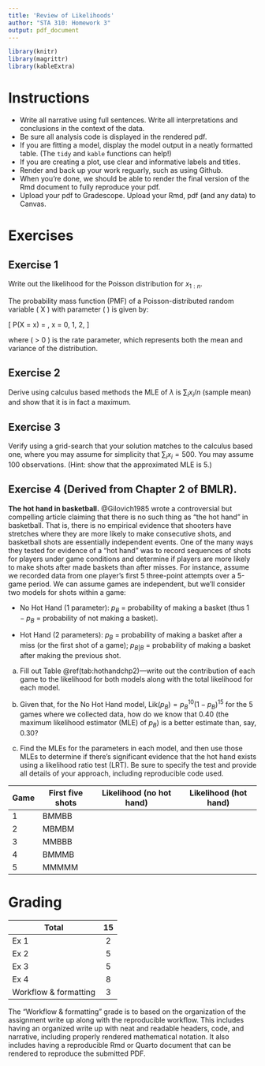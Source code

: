 ```yaml
---
title: 'Review of Likelihoods'
author: "STA 310: Homework 3"
output: pdf_document
---
```


```r
library(knitr)
library(magrittr)
library(kableExtra)
```

# Instructions

-   Write all narrative using full sentences. Write all interpretations and conclusions in the context of the data.
-   Be sure all analysis code is displayed in the rendered pdf.
-   If you are fitting a model, display the model output in a neatly formatted table. (The `tidy` and `kable` functions can help!)
-   If you are creating a plot, use clear and informative labels and titles.
-   Render and back up your work reguarly, such as using Github. 
-   When you're done, we should be able to render the final version of the Rmd document to fully reproduce your pdf.
- Upload your pdf to Gradescope. Upload your Rmd, pdf (and any data) to Canvas. 

# Exercises

## Exercise 1

Write out the likelihood for the Poisson distribution for $x_{1:n}.$

The probability mass function (PMF) of a Poisson-distributed random variable \( X \) with parameter \( \lambda \) is given by:

\[
P(X = x) = \frac{\lambda^x e^{-\lambda}}{x!}, \quad x = 0, 1, 2, \dots
\]

where \( \lambda > 0 \) is the rate parameter, which represents both the mean and variance of the distribution.

## Exercise 2

Derive using calculus based methods the MLE of $\lambda$ is $\sum_i x_i/n$ (sample mean) and show that it is in fact a maximum. 

## Exercise 3 

Verify using a grid-search that your solution matches to the calculus based one, where you may assume for simplicity that $\sum_i x_i = 500.$ You may assume 100 observations. (Hint: show that the approximated MLE is 5.)

## Exercise 4 (Derived from Chapter 2 of BMLR).

**The hot hand in basketball.**  @Gilovich1985 wrote a controversial but compelling article claiming that there is no such thing as “the hot hand” in basketball.  That is, there is no empirical evidence that shooters have stretches where they are more likely to make consecutive shots, and basketball shots are essentially independent events.  One of the many ways they tested for evidence of a “hot hand” was to record sequences of shots for players under game conditions and determine if players are more likely to make shots after made baskets than after misses.  For instance, assume we recorded data from one player's first 5 three-point attempts over a 5-game period.  We can assume games are independent, but we’ll consider two models for shots within a game:

- No Hot Hand (1 parameter): $p_B$ = probability of making a basket (thus $1-p_B$ = probability of not making a basket).

- Hot Hand (2 parameters): $p_B$ = probability of making a basket after a miss (or the first shot of a game); $p_{B|B}$ = probability of making a basket after making the previous shot.

a. Fill out Table \@ref(tab:hothandchp2)---write out the contribution of each game to the likelihood for both models along with the total likelihood for each model.

b. Given that, for the No Hot Hand model, $\textrm{Lik}(p_B)=p_B^{10}(1-p_B)^{15}$ for the 5 games where we collected data, how do we know that 0.40 (the maximum likelihood estimator (MLE) of $p_B$) is a better estimate than, say, 0.30?

c. Find the MLEs for the parameters in each model, and then use those MLEs to determine if there's significant evidence that the hot hand exists using a likelihood ratio test (LRT). Be sure to specify the test and provide all details of your approach, including reproducible code used. 

| Game | First five shots  | Likelihood (no hot hand) | Likelihood (hot hand)
|--------|-----------------|--------------------------|-----------------------|
| 1      | BMMBB            |                         |                       |
| 2      | MBMBM            |                         |                       |
| 3      | MMBBB            |                         |                       |
| 4      | BMMMB            |                         |                       |
| 5      | MMMMM            |                         |                       |




# Grading

| **Total**             | **15** |
|-----------------------|:------:|
| Ex 1                  |   2    |
| Ex 2                  |   5    |
| Ex 3                  |   5    |
| Ex 4                  |   8    |
| Workflow & formatting |   3    |

The "Workflow & formatting" grade is to based on the organization of the assignment write up along with the reproducible workflow. This includes having an organized write up with neat and readable headers, code, and narrative, including properly rendered mathematical notation. It also includes having a reproducible Rmd or Quarto document that can be rendered to reproduce the submitted PDF.
